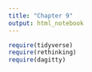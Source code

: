 ```yaml
---
title: "Chapter 9"
output: html_notebook
---
```



```r
require(tidyverse)
require(rethinking)
require(dagitty)
```


